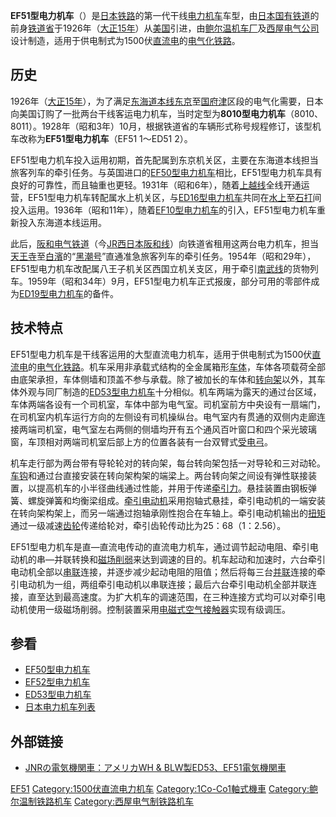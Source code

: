 {{Infobox Locomotive
| name = EF51
| image = JGR-EF51.jpg
| caption = EF51型電力機車總體佈置
| type = [[电力机车|电力机车]]
| origin = {{USA}}
| builder = [[鲍尔温机车厂|鲍尔温机车厂]]<br />[[西屋电气公司|西屋电气公司]]
| roadnumber = 
| builddate  = 1926年
| totalproduction  = 2台
| user = {{JAP}}[[鐵道省_(日本)|铁道省]]
| whytetype = 2-6-6-2
| uicclass = 1Co'Co'1
| gauge = 1,067毫米
| wheeldiameter = 
| axleload = 
| wheelbase = 
| minimumcurve = 
| length = 16,560毫米
| width = 2,770毫米
| height = 3,925毫米
| framesize = 
| weight = 89.66吨
| sandcap = 
| electricsystem = DC 1500V
| collectionmethod = 
| transmission = 直—直流电
| tractionmotors = MT19
| topspeed = 95公里/小时
| sustainedspeed = 53公里/小时
| poweroutput = 1,230千瓦（小时）
| tractiveeffort = 8,500公斤（持续）
| locobrakes = 
| locobrakepower = 
| locobrakeforce = 
| trainbrakes = 
| safety = 
| notes =
}}
'''EF51型电力机车'''（{{lang-ja|EF51形電気機関車}}）是[[日本鐵路運輸|日本铁路]]的第一代干线[[电力机车|电力机车]]车型，由[[日本国有铁道|日本国有铁道]]的前身[[鐵道省_(日本)|铁道省]]于1926年（[[大正15年|大正15年]]）从[[美国|美国]]引进，由[[鲍尔温机车厂|鲍尔温机车厂]]及[[西屋电气公司|西屋电气公司]]设计制造，适用于供电制式为1500伏[[直流电|直流电]]的[[电气化铁路|电气化铁路]]。

== 历史 ==
1926年（[[大正15年|大正15年]]），为了满足[[东海道本线|东海道本线]][[東京站|东京]]至[[國府津站|国府津]]区段的电气化需要，日本向美国订购了一批两台干线客运电力机车，当时定型为'''8010型电力机车'''（8010、8011）。1928年（昭和3年）10月，根据铁道省的车辆形式称号规程修订，该型机车改称为'''EF51型电力机车'''（EF51 1～ED51 2）。

EF51型电力机车投入运用初期，首先配属到东京机关区，主要在东海道本线担当旅客列车的牵引任务。与英国进口的[[日本國鐵EF50型電力機車|EF50型电力机车]]相比，EF51型电力机车具有良好的可靠性，而且轴重也更轻。1931年（昭和6年），随着[[上越線|上越线]]全线开通运营，EF51型电力机车转配属水上机关区，与[[日本國鐵ED16型電力機車|ED16型电力机车]]共同在[[水上車站_(日本)|水上]]至[[石打車站|石打]]间投入运用。1936年（昭和11年），随着[[日本國鐵EF10型電力機車|EF10型电力机车]]的引入，EF51型电力机车重新投入东海道本线运用。

此后，[[阪和电气铁道|阪和电气铁道]]（今[[JR西日本|JR西日本]][[阪和线|阪和线]]）向铁道省租用这两台电力机车，担当[[天王寺站|天王寺]]至[[白濱站|白濱]]的“[[黑潮號列車|黑潮号]]”直通准急旅客列车的牵引任务。1954年（昭和29年），EF51型电力机车改配属八王子机关区西国立机关支区，用于牵引[[南武线|南武线]]的货物列车。1959年（昭和34年）9月，EF51型电力机车正式报废，部分可用的零部件成为[[日本國鐵ED19型電力機車|ED19型电力机车]]的备件。

== 技术特点 ==
EF51型电力机车是干线客运用的大型直流电力机车，适用于供电制式为1500伏[[直流电|直流电]]的[[电气化铁路|电气化铁路]]。机车采用非承载式结构的全金属箱形[[车体|车体]]，车体各项载荷全部由底架承担，车体侧墙和顶盖不参与承载。除了被加长的车体和[[转向架|转向架]]以外，其车体外观与同厂制造的[[日本國鐵ED53型電力機車|ED53型电力机车]]十分相似。机车两端为露天的通过台区域，车体两端各设有一个司机室，车体中部为电气室。司机室前方中央设有一扇端门，在司机室内机车运行方向的左侧设有司机操纵台。电气室内有贯通的双侧内走廊连接两端司机室，电气室左右两侧的侧墙均开有五个通风百叶窗口和四个采光玻璃窗，车顶相对两端司机室后部上方的位置各装有一台双臂式[[受电弓|受电弓]]。

机车走行部为两台带有导轮轮对的转向架，每台转向架包括一对导轮和三对动轮。[[车钩|车钩]]和通过台直接安装在转向架构架的端梁上。两台转向架之间设有弹性联接装置，以提高机车的小半径曲线通过性能，并用于传递[[牵引力|牵引力]]。悬挂装置由钢板弹簧、螺旋弹簧和均衡梁组成。[[牵引电动机|牵引电动机]]采用抱轴式悬挂，牵引电动机的一端安装在转向架构架上，而另一端通过抱轴承刚性抱合在车轴上。牵引电动机输出的[[扭矩|扭矩]]通过一级减速[[齿轮|齿轮]]传递给轮对，牵引齿轮传动比为25：68（1：2.56）。

EF51型电力机车是直—直流电传动的直流电力机车，通过调节起动电阻、牵引电动机的串—并联转换和[[磁场削弱|磁场削弱]]来达到调速的目的。机车起动和加速时，六台牵引电动机全部以[[串联电路|串联]]连接，并逐步减少起动电阻的阻值；然后将每三台[[并联电路|并联]]连接的牵引电动机为一组，两组牵引电动机以串联连接；最后六台牵引电动机全部并联连接，直至达到最高速度。为扩大机车的调速范围，在三种连接方式均可以对牵引电动机使用一级磁场削弱。控制装置采用[[接触器|电磁式空气接触器]]实现有级调压。

== 参看 ==
{{Portal|日本鐵路|JR Rail ja.svg}}
* [[日本国铁EF50型电力机车|EF50型电力机车]]
* [[日本国铁EF52型电力机车|EF52型电力机车]]
* [[日本国铁ED53型电力机车|ED53型电力机车]]
* [[日本电力机车列表|日本电力机车列表]]

== 外部链接 ==
*{{ja}}[http://ktymtskz.my.coocan.jp/yuge/hidaka7.htm JNRの電気機関車：アメリカWH & BLW製ED53、EF51電気機関車] {{Wayback|url=http://ktymtskz.my.coocan.jp/yuge/hidaka7.htm |date=20201117222024 }}

{{日本國鐵舊型電力機車}}

{{DEFAULTSORT:JNR EF51}}
[[Category:日本國有鐵道電力機車|EF51]]
[[Category:1500伏直流电力机车|Category:1500伏直流电力机车]]
[[Category:1Co-Co1軸式機車|Category:1Co-Co1軸式機車]]
[[Category:鲍尔温制铁路机车|Category:鲍尔温制铁路机车]]
[[Category:西屋电气制铁路机车|Category:西屋电气制铁路机车]]
